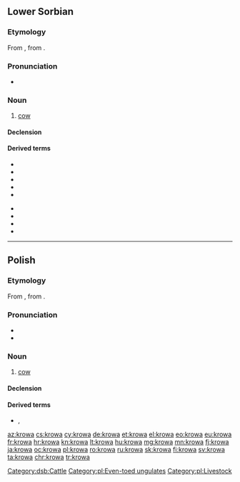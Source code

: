 {{also|krową|krówa|krȫwa}}
==Lower Sorbian==

===Etymology===
From {{inh|dsb|sla-pro|*korva}}, from {{etyl|ine-pro|dsb}} {{m|ine-pro|*ḱer-||horn}}.

===Pronunciation===
* {{IPA|[ˈkrowa]|lang=dsb}}

===Noun===
{{dsb-noun|f|dim=krowka}}

# [[cow]]

====Declension====
{{dsb-decl-noun-1|krow}}

====Derived terms====
{{der-top}}
* {{l|dsb|krowaŕ}}
* {{l|dsb|krowcycka}}
* {{l|dsb|krowicka}}
* {{l|dsb|krowiny}}
* {{l|dsb|krowisko}}
{{der-mid}}
* {{l|dsb|krowiś|krowiś se}}
* {{l|dsb|krowjecy}}
* {{l|dsb|krowjeńc}}
* {{l|dsb|krowkaŕ}}
{{der-bottom}}

[[Category:dsb:Cattle]]

----

==Polish==

===Etymology===
From {{inh|pl|sla-pro|*korva}}, from {{etyl|ine-pro|pl}} {{m|ine-pro|*ḱer-||horn}}.

===Pronunciation===
* {{pl-IPA}}
* {{audio|Pl-krowa.ogg|Audio|lang=pl}}

===Noun===
{{pl-noun|f|dim=krówka}}

# [[cow]]

====Declension====
{{pl-decl-noun-f|||genp=krów}}

====Derived terms====
* {{l|pl|krowi}}, {{l|pl|krowiasty}}

[[Category:pl:Even-toed ungulates]]
[[Category:pl:Livestock]]

[[az:krowa]]
[[cs:krowa]]
[[cy:krowa]]
[[de:krowa]]
[[et:krowa]]
[[el:krowa]]
[[eo:krowa]]
[[eu:krowa]]
[[fr:krowa]]
[[hr:krowa]]
[[kn:krowa]]
[[lt:krowa]]
[[hu:krowa]]
[[mg:krowa]]
[[mn:krowa]]
[[fj:krowa]]
[[ja:krowa]]
[[oc:krowa]]
[[pl:krowa]]
[[ro:krowa]]
[[ru:krowa]]
[[sk:krowa]]
[[fi:krowa]]
[[sv:krowa]]
[[ta:krowa]]
[[chr:krowa]]
[[tr:krowa]]